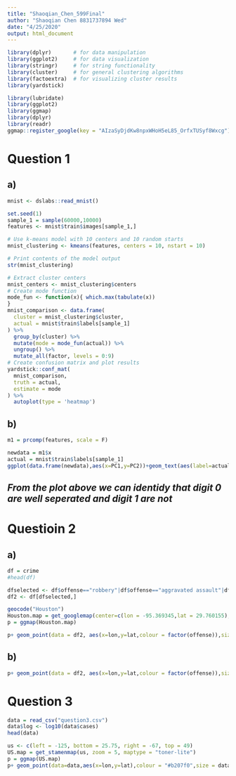```yaml
---
title: "Shaoqian_Chen_599Final"
author: "Shaoqian Chen 8831737894 Wed"
date: "4/25/2020"
output: html_document
---
```

```r
library(dplyr)       # for data manipulation
library(ggplot2)     # for data visualization
library(stringr)     # for string functionality
library(cluster)     # for general clustering algorithms
library(factoextra)  # for visualizing cluster results
library(yardstick)

library(lubridate)
library(ggplot2)
library(ggmap)
library(dplyr)
library(readr)
ggmap::register_google(key = "AIzaSyDjdKw8npxWHoH5eL85_OrfxTUSyf8Wxcg")
```


# Question 1
## a)
```r
mnist <- dslabs::read_mnist()
```

```r
set.seed(1)
sample_1 = sample(60000,10000)
features <- mnist$train$images[sample_1,]

# Use k-means model with 10 centers and 10 random starts
mnist_clustering <- kmeans(features, centers = 10, nstart = 10)

# Print contents of the model output
str(mnist_clustering)
```

```r
# Extract cluster centers
mnist_centers <- mnist_clustering$centers
# Create mode function
mode_fun <- function(x){ which.max(tabulate(x))
}
mnist_comparison <- data.frame(
  cluster = mnist_clustering$cluster,
  actual = mnist$train$labels[sample_1]
) %>%
  group_by(cluster) %>%
  mutate(mode = mode_fun(actual)) %>%
  ungroup() %>%
  mutate_all(factor, levels = 0:9)
# Create confusion matrix and plot results
yardstick::conf_mat(
  mnist_comparison,
  truth = actual,
  estimate = mode
) %>%
  autoplot(type = 'heatmap')
```





##  b)
```r
m1 = prcomp(features, scale = F)
```

```r
newdata = m1$x
actual = mnist$train$labels[sample_1]
ggplot(data.frame(newdata),aes(x=PC1,y=PC2))+geom_text(aes(label=actual,color = factor(actual)),alpha=0.8)
```
## *From the plot above we can identidy that digit 0 are well seperated and digit 1 are not*





# Questioin 2
## a)
```r
df = crime
#head(df)
```

```r
dfselected <- df$offense=="robbery"|df$offense=="aggravated assault"|df$offense=="rape"|df$offense=="murder"
df2 <- df[dfselected,]
```

```r
geocode("Houston")
Houston.map = get_googlemap(center=c(lon = -95.369345,lat = 29.760155),lon=c(-95.39681,-95.34188),lat = c(29.73631,29.78400),zoom = calc_zoom(c(-95.39681,-95.34188),c(29.73631,29.78400)), scale = 2)
p = ggmap(Houston.map)
```

```r
p+ geom_point(data = df2, aes(x=lon,y=lat,colour = factor(offense)),size = 1,alpha=1,na.rm = TRUE)
```

## b)
```r
p+ geom_point(data = df2, aes(x=lon,y=lat,colour = factor(offense)),size = 1,alpha=0.8,na.rm = TRUE)+facet_wrap(~offense,nrow = 2)
```






# Question 3
```r
data = read_csv("question3.csv")
data$log <- log10(data$cases)
head(data)
```

```r
us <- c(left = -125, bottom = 25.75, right = -67, top = 49)
US.map = get_stamenmap(us, zoom = 5, maptype = "toner-lite")
p = ggmap(US.map)
p+ geom_point(data=data,aes(x=lon,y=lat),colour = "#b207f0",size = data$log,alpha=0.3,na.rm = TRUE)
```